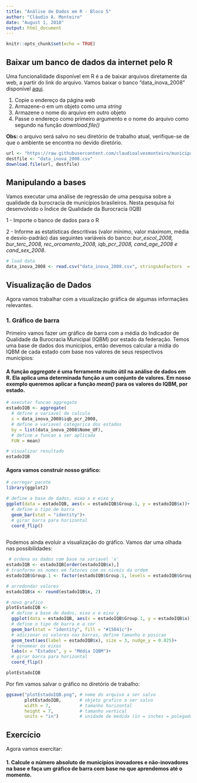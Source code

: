 ```yaml
---
title: "Análise de Dados em R - Bloco 5"
author: "Cláudio A. Monteiro"
date: "August 1, 2018"
output: html_document
---
```


```r
knitr::opts_chunk$set(echo = TRUE)
```

## Baixar um banco de dados da internet pelo R
Uma funcionalidade disponível em R é a de baixar arquivos diretamente da web, a partir do link do arquivo. Vamos baixar o banco "data_inova_2008" disponível [aqui](https://raw.githubusercontent.com/claudioalvesmonteiro/municipality-inovation/master/Analysis%20Data/data_inova_2008.csv).

1. Copie o endereço da página web
2. Armazene-o em um objeto como uma *string* 
3. Armazene o nome do arquivo em outro objeto
4. Passe o endereço como primeiro argumento e o nome do arquivo como segundo na função *download.file()*

**Obs:** o arquivo será salvo no seu diretório de trabalho atual, verifique-se de que o ambiente se encontra no devido diretório. 

```r
url <- "https://raw.githubusercontent.com/claudioalvesmonteiro/municipality-inovation/master/Analysis%20Data/data_inova_2008.csv"
destfile <- "data_inova_2008.csv"
download.file(url, destfile)
```

## Manipulando a bases

Vamos executar uma análise de regressão de uma pesquisa sobre a qualidade da burocracia de municípios brasileiros. Nesta pesquisa foi desenvolvido o Índice de Qualidade da Burocracia (IQB)

1 - Importe o banco de dados para o R

2 - Informe as estatísticas descritivas (valor mínimo, valor máximom, média e desvio-padrão) das seguintes variáveis do banco: *bur_escol_2008, bur_terc_2008, rec_orcamento_2008, iqb_pcr_2008, cand_age_2008 e cand_sex_2008*.

```r
# load data
data_inova_2008 <- read.csv("data_inova_2008.csv", stringsAsFactors  = F) 
```

## Visualização de Dados

Agora vamos trabalhar com a visualização gráfica de algumas informaçães relevantes.

### 1. Gráfico de barra
Primeiro vamos fazer um gráfico de barra com a média do Indicador de Qualidade da Burocracia Municipal (IQBM) por estado da federação. Temos uma base de dados dos municípios, então devemos calcular a mídia do IQBM de cada estado com base nos valores de seus respectivos municípios:

#### A função *aggregate* é uma ferramente muito útil na análise de dados em R. Ela aplica uma determinada função a um conjunto de valores. Em nosso exemplo queremos aplicar a função *mean()* para os valores do IQBM, por estado.

```r
# executar funcao aggregate
estadoIQB <- aggregate(
  # define a variavel de calculo
  x = data_inova_2008$iqb_pcr_2008,     
  # define a variavel categorica dos estados
  by = list(data_inova_2008$Nome_UF),   
  # define a funcao a ser aplicada
  FUN = mean)                          

# visualizar resultado
estadoIQB
```

#### Agora vamos construir nosso gráfico:

```r
# carregar pacote
library(ggplot2)

# define a base de dados, eixo x e eixo y
ggplot(data = estadoIQB, aes(x = estadoIQB$Group.1, y = estadoIQB$x))+ 
  # define o tipo de barra
  geom_bar(stat = "identity")+ 
  # girar barra para horizontal
  coord_flip() 
  
```

Podemos ainda evoluir a visualização do gráfico. Vamos dar uma olhada nas possibilidades:

```r
 # ordena os dados com base na variavel 'x'
estadoIQB <- estadoIQB[order(estadoIQB$x),]
# tranforma os nomes em fatores com os niveis da ordem
estadoIQB$Group.1 <- factor(estadoIQB$Group.1, levels = estadoIQB$Group.1) 

# arredondar valores
estadoIQB$x <- round(estadoIQB$x, 2)

# novo grafico
plotEstadoIQB <- 
  # define a base de dados, eixo x e eixo y
  ggplot(data = estadoIQB, aes(x = estadoIQB$Group.1, y = estadoIQB$x))+ 
  # define o tipo de barra e a cor
  geom_bar(stat = "identity", fill = "#15041c")+ 
  # adicionar os valores nas barras, define tamanho e posicao
  geom_text(aes(label = estadoIQB$x), size = 3, nudge_y = 0.025)+ 
  # renomear os eixos
  labs(x = "Estados", y = "Média IQBM")+ 
  # girar barra para horizontal
  coord_flip() 

plotEstadoIQB
```

Por fim vamos salvar o gráfico no diretório de trabalho:
```r
ggsave("plotEstadoIQB.png", # nome do arquivo a ser salvo
       plotEstadoIQB,       # objeto grafico a ser salvo
       width = 7,           # tamanho horizontal
       height = 7,          # tamanho vertical
       units = "in")        # unidade de medida (in = inches = polegadas)
```
## Exercício

Agora vamos exercitar:

#### 1. Calcule o número absoluto de municípios inovadores e não-inovadores na base e faça um gráfico de barra com base no que aprendemos até o momento.
